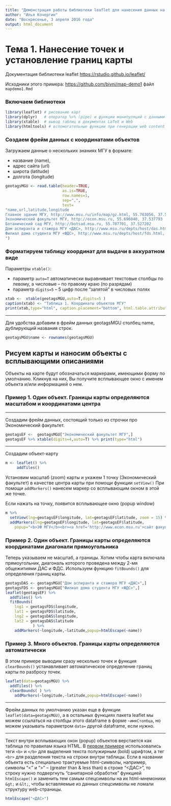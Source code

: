 ```yaml
---
title: "Демонстрация работы библиотеки leaflet для нанесения данных на карту"
author: "Илья Кочергин"
date: "Воскресенье, 3 апреля 2016 года"
output: html_document
---
```


# Тема 1. Нанесение точек и установление границ карты

Документация библиотеки leaflet <https://rstudio.github.io/leaflet/> 

Исходники этого примера:  <https://github.com/bivni/map-demo1> файл `mapdemo1.Rmd`

### Включаем библиотеки 

```r
library(leaflet) # рисование карт
library(dplyr)   # оператор %>% (pipe) и функции манипуляций с данными
library(xtable)  # вывод таблиц в документах LaTeX и Web
library(htmltools) # вспомогательные функции при генерации web content'а

```


### Создаем фрейм данных с координатами объектов

Загружаем  данные о нескольких знаниях МГУ в формате:

* название (name),
* адрес сайта (url)
* широта (latitude)
* долгота (longitude)


```r
geotagsMGU <- read.table(header=TRUE,
                         as.is=TRUE,
                         row.names=1,
                         sep=",",
                         text=
"name,url,latitude,longitude
Главное здание МГУ, http://www.msu.ru/info/map/gz.html, 55.703056, 37.530556
Экономический факультет МГУ, http://econ.msu.ru, 55.696040, 37.537793
Ботанический сад МГУ, http://botsad.msu.ru, 55.707701, 37.527202
Дом аспиранта и стажера МГУ <ДАС>, http://www.msu.ru/depts/host/das.html, 55.690314, 37.594432
Филиал дома студента МГУ <ФДС>, http://www.msu.ru/depts/host/fds.html, 55.707039, 37.509166
")
```

### Форматируем таблицу координат для выдачи в аккуратном виде

Параметры `xtable()`:

* параметр `auto=T` автоматически выравнивает текстовые столбцы по левому, а числовые -- по правому краю (по разрядам)
* параметр `digits=5` -- 5 цифр после "запятой" в числовых полях

```r
xtab <-  xtable(geotagsMGU,auto=T,digits=5 )
caption(xtab) <- "Таблица 1. Координаты объектов МГУ"
print(xtab,type="html", caption.placement="bottom", html.table.attributes="border='3' width='100%'") 
```

---

Для удобства добавим в фрейм данных geotagsMGU столбец name, дублирующий названия строк. 

```r
geotagsMGU$name <- rownames(geotagsMGU)
```


## Рисуем карты и наносим объекты с всплывающими описаниями

Объекты на карте будут обозначаться маркерами, имеющими форму по умолчанию. Кликнув на них, Вы получите всплывающее окно с именем объекта и/или информацией о нем.

### Пример 1. Один объект. Границы карты определяются масштабом и координатами центра {#Primer1}

---

Создадим фрейм данных, состоящий только из строчки про Экономический факультет.

```r
geotagsEF <-  geotagsMGU["Экономический факультет МГУ",]
geotagsEF %>% xtable(digits=4,auto=T) %>% print(type="html")
```

---

Создадим объект-карту 

```r
m <- leaflet() %>% 
     addTiles() 
```

Установим масштаб (zoom) карты и укажем 1 точку (Экономический факультет) в качестве центра карты при помощи функции `setView()`
При помощи `addMarkers()` нанесем маркер со всплывающим окном в этой же точке.

Если нажать на точку, появится всплывающее окно (popup window)

```r
m %>% 
  setView(lng=geotagsEF$longitude, lat=geotagsEF$latitude, zoom = 15) %>%
  addMarkers(lng=geotagsEF$longitude, lat=geotagsEF$latitude, 
    popup="<b>ЭФ МГУ</b><br><a href='http://www.econ.msu.ru'>сайт факультета</a>")
```

### Пример 2. Один объект. Границы карты определяются координатами диагонали прямоугольника 

Теперь указываем не масштаб, а границы. Хотим чтобы карта включала прямоугольник, диагональ которого проведена между 2-мя общежитиями ДАС и ФДС. Используем функцию `fitBounds()` для определения границ карты.

```r
geotagsDAS <- geotagsMGU["Дом аспиранта и стажера МГУ <ДАС>",]
geotagsFDS <- geotagsMGU["Филиал дома студента МГУ <ФДС>",]
leaflet(geotagsEF) %>%
  addTiles() %>% 
  fitBounds(
    lng1 = geotagsFDS$longitude,
    lat1 = geotagsFDS$latitude,
    lng2 = geotagsDAS$longitude,
    lat2 = geotagsDAS$latitude
            ) %>%
    addMarkers(~longitude,~latitude,popup=htmlEscape(~name))  
```

### Пример 3. Много объектов. Границы карты определяются автоматически
 
В этом примере выводим сразу несколько точек и функция `clearBounds()`  устанавливает автоматическое определение границ карты по разбросу точек.

```r
leaflet(data=geotagsMGU) %>%
  addTiles() %>% 
  clearBounds( ) %>%
    addMarkers(~longitude,~latitude,popup=htmlEscape(~name))  
```

---

Фрейм данных по умолчанию указан еще в функции `leaflet(data=geotagsMGU)`, а в остальных  функциях пакета leaflet мы можем ссылаться на столбцы этого dataframe в форме `~имяСтолбца`, но можем указывать параметром `data=` другой dataframe, если нужно.

---

Текст внутри всплывающих окон (popup) объектов верстается как таблица по правилам языка HTML. В [первом примере](#Primer1) использовались теги `<b>` и `</b>` для выделения текста полужирным (bold) шрифтом, а тег `<br>` для разделения текста на строки внутри таблицы. Если в названии объекта есть специально трактуемые html-символы, например, символы "<" и ">" -- (greater than & less than)  в строке "<ДАС>", то строку нужно подвергнуть "санитарной обработке" функцией `htmlEscape()` и заменить тем самым спецсимволы на их html-мнемоники `&gt;` и `&lt;`, чтобы вставляемые из данных спецсимволы не ломали структуру web-страницы.
```r
htmlEscape("<ДАС>")
```